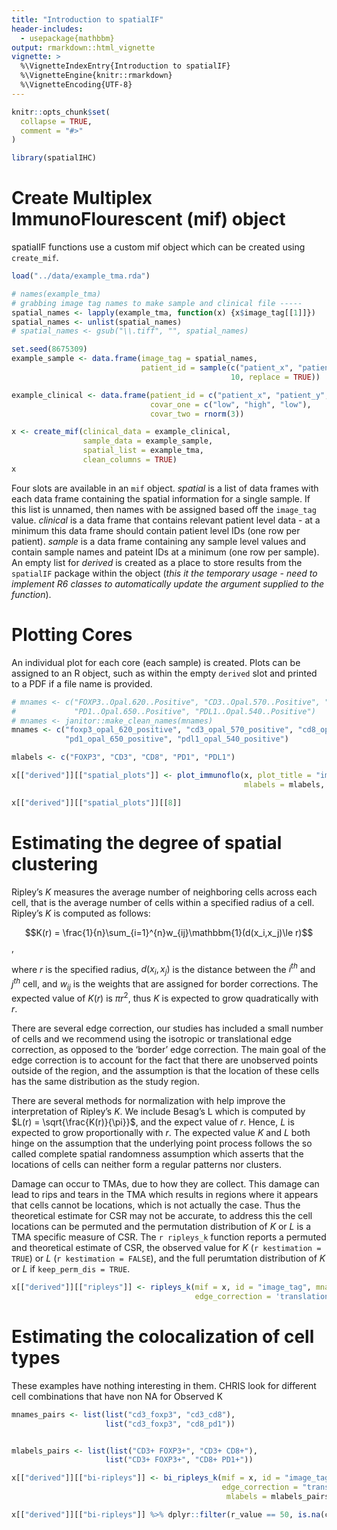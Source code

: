 ```yaml
---
title: "Introduction to spatialIF"
header-includes:
  - usepackage{mathbbm}
output: rmarkdown::html_vignette
vignette: >
  %\VignetteIndexEntry{Introduction to spatialIF}
  %\VignetteEngine{knitr::rmarkdown}
  %\VignetteEncoding{UTF-8}
---
```


```r
knitr::opts_chunk$set(
  collapse = TRUE,
  comment = "#>"
)

library(spatialIHC)
```

# Create Multiplex ImmunoFlourescent (mif) object 

spatialIF functions use a custom mif object which can be created using `create_mif`. 

```r

load("../data/example_tma.rda")

# names(example_tma)
# grabbing image tag names to make sample and clinical file -----
spatial_names <- lapply(example_tma, function(x) {x$image_tag[[1]]})
spatial_names <- unlist(spatial_names)
# spatial_names <- gsub("\\.tiff", "", spatial_names)

set.seed(8675309)
example_sample <- data.frame(image_tag = spatial_names,
                             patient_id = sample(c("patient_x", "patient_y", "patient_z"),
                                                 10, replace = TRUE))

example_clinical <- data.frame(patient_id = c("patient_x", "patient_y", "patient_z"),
                               covar_one = c("low", "high", "low"),
                               covar_two = rnorm(3))

x <- create_mif(clinical_data = example_clinical,
                sample_data = example_sample,
                spatial_list = example_tma,
                clean_columns = TRUE)
x

```

Four slots are available in an `mif` object. 
*spatial* is a list of data frames with each data frame containing the spatial 
information for a single sample. 
If this list is unnamed, then names with be assigned based off the `image_tag` value.
*clinical* is a data frame that contains relevant patient level data - at a 
minimum this data frame should contain patient level IDs (one row per patient). 
*sample* is a data frame containing any sample level values and contain sample 
names and pateint IDs at a minimum (one row per sample). 
An empty list for *derived* is created as a place to store results from the 
`spatialIF` package within the object (*this it the temporary usage - need to implement R6 classes to automatically update the argument supplied to the function*).

# Plotting Cores

An individual plot for each core (each sample) is created. 
Plots can be assigned to an R object, such as within the empty `derived` slot and printed to a PDF if a file name is provided. 
 
```r
# mnames <- c("FOXP3..Opal.620..Positive", "CD3..Opal.570..Positive", "CD8..Opal.520..Positive",
#             "PD1..Opal.650..Positive", "PDL1..Opal.540..Positive")
# mnames <- janitor::make_clean_names(mnames)
mnames <- c("foxp3_opal_620_positive", "cd3_opal_570_positive", "cd8_opal_520_positive",
            "pd1_opal_650_positive", "pdl1_opal_540_positive")

mlabels <- c("FOXP3", "CD3", "CD8", "PD1", "PDL1")

x[["derived"]][["spatial_plots"]] <- plot_immunoflo(x, plot_title = "image_tag", mnames = mnames, 
                                                    mlabels = mlabels, cell_type = "classifier_label")

x[["derived"]][["spatial_plots"]][[8]]
```

# Estimating the degree of spatial clustering

Ripley's $K$ measures the average number of neighboring cells across each cell, that is the average number of cells within a specified radius of a cell. Ripley's $K$ is computed as follows:

$$K(r) = \frac{1}{n}\sum_{i=1}^{n}w_{ij}\mathbbm{1}(d(x_i,x_j)\le r)$$,

where $r$ is the specified radius, $d(x_i,x_j)$ is the distance between the $i^{th}$ and $j^{th}$ cell, and $w_{ij}$ is the weights that are assigned for border corrections. The expected value of $K(r)$ is $\pi r^2$, thus $K$ is expected to grow quadratically with $r$.

There are several edge correction, our studies has included a small number of cells and we recommend using the isotropic or translational edge correction, as opposed to the 'border' edge correction. The main goal of the edge correction is to account for the fact that there are unobserved points outside of the region, and the assumption is that the location of these cells has the same distribution as the study region. 

There are several methods for normalization with help improve the interpretation of Ripley's $K$. We include Besag's L which is computed by $L(r) = \sqrt{\frac{K(r)}{\pi}}$, and the expect value of $r$. Hence, $L$ is expected to grow proportionally with $r$. The expected value $K$ and $L$ both hinge on the assumption that the underlying point process follows the so called complete spatial randomness assumption which asserts that the locations of cells can neither form a regular patterns nor clusters.

Damage can occur to TMAs, due to how they are collect. This damage can lead to rips and tears in the TMA which results in regions where it appears that cells cannot be locations, which is not actually the case. Thus the theoretical estimate for CSR may not be accurate, to address this the cell locations can be permuted and the permutation distribution of $K$ or $L$ is a TMA specific measure of CSR. The `r ripleys_k` function reports a permuted and theoretical estimate of CSR, the observed value for $K$ (`r kestimation = TRUE`) or $L$ (`r kestimation = FALSE`), and the full perumtation distribution of $K$ or $L$ if `keep_perm_dis = TRUE`.   

```r

x[["derived"]][["ripleys"]] <- ripleys_k(mif = x, id = "image_tag", mnames = mnames, num_permutations = 5,
                                         edge_correction = 'translation', kestimation = TRUE,keep_perm_dis = FALSE)
```

# Estimating the colocalization of cell types
These examples have nothing interesting in them. CHRIS look for different cell combinations that have non NA for Observed K

```r

mnames_pairs <- list(list("cd3_foxp3", "cd3_cd8"),
                     list("cd3_foxp3", "cd8_pd1"))


mlabels_pairs <- list(list("CD3+ FOXP3+", "CD3+ CD8+"),
                     list("CD3+ FOXP3+", "CD8+ PD1+"))

x[["derived"]][["bi-ripleys"]] <- bi_ripleys_k(mif = x, id = "image_tag", mnames = mnames_pairs,num_permutations = 5,
                                               edge_correction = "translation",kestimation = TRUE,keep_perm_dis = FALSE,
                                                mlabels = mlabels_pairs)

x[["derived"]][["bi-ripleys"]] %>% dplyr::filter(r_value == 50, is.na(csr_observed) == FALSE)
```
